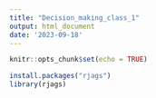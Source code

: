 ```yaml
---
title: "Decision_making_class_1"
output: html_document
date: '2023-09-18'
---
```


```r
knitr::opts_chunk$set(echo = TRUE)
```

```r
install.packages("rjags")
library(rjags)
```